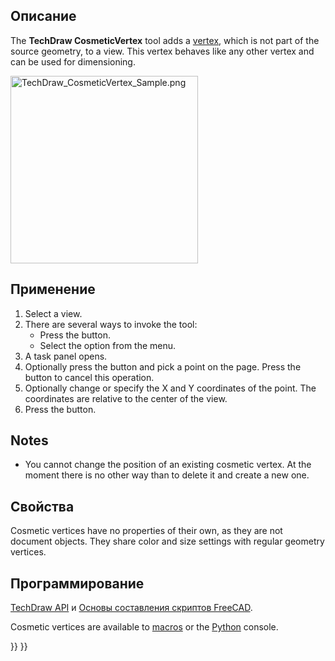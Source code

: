 <languages/>

{{Docnav/ru
|[[TechDraw_RichTextAnnotation/ru|Вставка аннотаций форматированным текстом]]
|[[TechDraw_Midpoints/ru|Добавить вершины по центрам граней]]
|[[TechDraw_Workbench/ru|Верстак "TechDraw"]]
|IconL=TechDraw_RichTextAnnotation.svg
|IconR=TechDraw_Midpoints.svg
|IconC=Workbench_TechDraw.svg
}}

{{GuiCommand/ru
|Name/ru=Добавить вспомогательную вершину
|Name=TechDraw_CosmeticVertex
|MenuLocation=TechDraw → Добавить Вершины → Добавить вспомогательную вершину 
|Workbenches=[[TechDraw_Workbench/ru|TechDraw]]
|Version=0.19
|SeeAlso=[[TechDraw_Midpoints/ru|Добавить вершины по центрам граней]], [[TechDraw_Quadrants/ru|Добавить 4-ре вершины по краям окружности]]
}}

<span id="Description"></span>
==Описание==

The '''TechDraw CosmeticVertex''' tool adds a [[Glossary#V|vertex]], which is not part of the source geometry, to a view. This vertex behaves like any other vertex and can be used for dimensioning.

[[Image:TechDraw_CosmeticVertex_Sample.png|300px]]
{{Caption|Cosmetic vertices used to create an otherwise impossible dimension}}

<span id="Usage"></span>
==Применение==

# Select a view.
# There are several ways to invoke the tool:
#* Press the {{Button|[[Image:TechDraw_CosmeticVertex.svg|16px]] [[TechDraw_CosmeticVertex|Add Cosmetic Vertex]]}} button.
#* Select the {{MenuCommand|TechDraw → Add Vertices → [[Image:TechDraw_CosmeticVertex.svg|16px]] Add Cosmetic Vertex}} option from the menu.
# A task panel opens.
# Optionally press the {{Button|Point Picker}} button and pick a point on the page. Press the {{Button|Escape picking}} button to cancel this operation.
# Optionally change or specify the X and Y coordinates of the point. The coordinates are relative to the center of the view.
# Press the {{Button|OK}} button.

==Notes==

* You cannot change the position of an existing cosmetic vertex. At the moment there is no other way than to delete it and create a new one.

<span id="Properties"></span>
==Свойства==

Cosmetic vertices have no properties of their own, as they are not document objects. They share color and size settings with regular geometry vertices.

<span id="Scripting"></span>
==Программирование==

{{Emphasis|См. так же:}} [[TechDraw_API/ru|TechDraw API]] и [[FreeCAD_Scripting_Basics/ru|Основы составления скриптов FreeCAD]].

Cosmetic vertices are available to [[Macros|macros]] or the [[Python|Python]] console. 

{{Code|code=
dvp = App.ActiveDocument.View
org = App.Vector(0.0, 0.0, 0.0)
dvp.makeCosmeticVertex(org);

#lines too!
start = FreeCAD.Vector (1.0, 5.0, 0.0)
end = FreeCAD.Vector(1.0, -5.0, 0.0)
style = 2
weight = 0.75
pyGreen = (0.0, 0.0, 1.0, 0.0)
dvp.makeCosmeticLine(start,end,style, weight, pyGreen)
}}


{{Docnav/ru
|[[TechDraw_RichTextAnnotation/ru|Вставка аннотаций форматированным текстом]]
|[[TechDraw_Midpoints/ru|Добавить вершины по центрам граней]]
|[[TechDraw_Workbench/ru|Верстак "TechDraw"]]
|IconL=TechDraw_RichTextAnnotation.svg
|IconR=TechDraw_Midpoints.svg
|IconC=Workbench_TechDraw.svg
}}

{{TechDraw Tools navi{{#translation:}}}}
{{Userdocnavi{{#translation:}}}}
{{clear}}